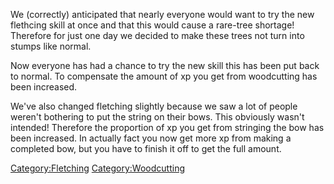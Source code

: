 {{Update|date = 26 March 2002}}

We (correctly) anticipated that nearly everyone would want to try the new flethcing{{sic}} skill at once and that this would cause a rare-tree shortage! Therefore for just one day we decided to make these trees not turn into stumps like normal. 

Now everyone has had a chance to try the new skill this has been put back to normal. To compensate the amount of xp you get from woodcutting has been increased. 

We've also changed fletching slightly because we saw a lot of people weren't bothering to put the string on their bows. This obviously wasn't intended! Therefore the proportion of xp you get from stringing the bow has been increased. In actually fact you now get more xp from making a completed bow, but you have to finish it off to get the full amount.
[[Category:Fletching]]
[[Category:Woodcutting]]
[[Category:Updates|{{PAGENAME}}]]

